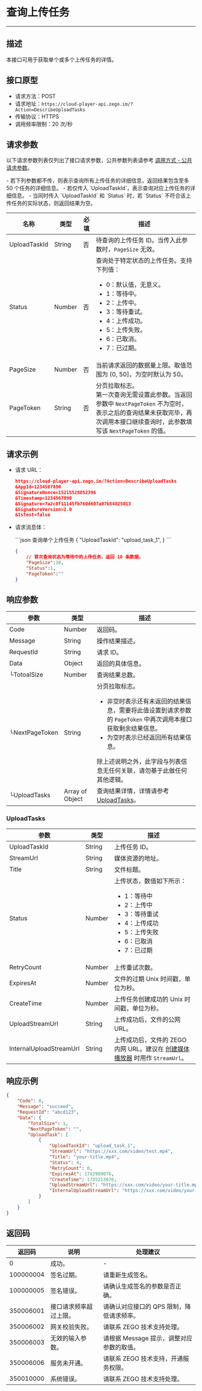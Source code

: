 
# 查询上传任务

- - -

## 描述

本接口可用于获取单个或多个上传任务的详情。

## 接口原型

- 请求方法：POST
- 请求地址：`https://cloud-player-api.zego.im/?Action=DescribeUploadTasks`
- 传输协议：HTTPS
- 调用频率限制：20 次/秒

## 请求参数

以下请求参数列表仅列出了接口请求参数，公共参数列表请参考 [调用方式 - 公共请求参数](./Accessing%20Server%20APIs.mdx#公共请求参数)。

<Note title="说明">
- 若下列参数都不传，则表示查询所有上传任务的详细信息，返回结果包含至多 50 个任务的详细信息。
- 若仅传入 `UploadTaskId`，表示查询对应上传任务的详细信息。
- 当同时传入 `UploadTaskId` 和 `Status` 时，若 `Status` 不符合该上传任务的实际状态，则返回结果为空。
</Note>

| 名称 | 类型 | 必填 | 描述 |
|------|------|------|------|
| UploadTaskId | String | 否 | 待查询的上传任务 ID。当传入此参数时，<code>PageSize</code> 无效。 |
| Status | Number | 否 | 查询处于特定状态的上传任务。支持下列值：<ul><li>0：默认值，无意义。</li><li>1：等待中。</li><li>2：上传中。</li><li>3：等待重试。</li><li>4：上传成功。</li><li>5：上传失败。</li><li>6：已取消。</li><li>7：已过期。</li></ul> |
| PageSize | Number | 否 | 当前请求返回的数据量上限。取值范围为 (0, 50]，为空时默认为 50。 |
| PageToken | String | 否 | 分页拉取标志。<br />第一次查询无需设置此参数。当返回参数中 `NextPageToken` 不为空时，表示之后的查询结果未获取完毕，再次调用本接口继续查询时，此参数填写该 `NextPageToken` 的值。 |

## 请求示例

- 请求 URL：
    ```json
    https://cloud-player-api.zego.im/?Action=DescribeUploadTasks
    &AppId=1234567890
    &SignatureNonce=15215528852396
    &Timestamp=1234567890
    &Signature=7a2c0f11145fb760d607a07b54825013
    &SignatureVersion=2.0
    &IsTest=false
    ```

- 请求消息体：

    <CodeGroup>
    ```json 查询单个上传任务
    {
        "UploadTaskId": "upload_task_1",
    }
    ```

    ```json 获取多个上传任务
    {
        // 首次查询状态为等待中的上传任务，返回 10 条数据。
        "PageSize":10,
        "Status":1,
        "PageToken":""
    }
    ```
    </CodeGroup>

## 响应参数

| 参数 | 类型 | 描述 |
|------|------|------|
| Code | Number | 返回码。 |
| Message | String | 操作结果描述。 |
| RequestId | String | 请求 ID。 |
| Data | Object | 返回的具体信息。 |
| └TotoalSize | Number | 查询结果总数。 |
| └NextPageToken | String | 分页拉取标志。<ul><li>非空时表示还有未返回的结果信息，需要将此值设置到请求参数的 <code>PageToken</code> 中再次调用本接口获取剩余结果信息。</li><li>为空时表示已经返回所有结果信息。</li></ul><Note title="说明">除上述说明之外，此字段与列表信息无任何关联，请勿基于此做任何其他逻辑。</Note> |
| └UploadTasks | Array of Object | 查询结果详情，详情请参考 [UploadTasks](#uploadtasks)。 |

### UploadTasks 

| 参数 | 类型 | 描述 |
|------|------|------|
| UploadTaskId | String | 上传任务 ID。 |
| StreamUrl | String | 媒体资源的地址。 |
| Title | String | 文件标题。 |
| Status | Number | 上传状态，数值如下所示：<ul><li>1：等待中</li><li>2：上传中</li><li>3：等待重试</li><li>4：上传成功</li><li>5：上传失败</li><li>6：已取消</li><li>7：已过期</li></ul> |
| RetryCount | Number | 上传重试次数。 |
| ExpiresAt | Number | 文件的过期 Unix 时间戳，单位为秒。 |
| CreateTime | Number | 上传任务创建成功的 Unix 时间戳，单位为秒。 |
| UploadStreamUrl | String | 上传成功后，文件的公网 URL。 |
| InternalUploadStreamUrl | String | 上传成功后，文件的 ZEGO 内网 URL。<Note title="说明">建议在 [创建媒体播放器](./Create%20Player.mdx) 时用作 <code>StreamUrl</code>。</Note> |

## 响应示例

```json
{
    "Code": 0,
    "Message": "succeed",
    "RequestId": "abcd123",
    "Data": {
        "TotalSize": 1,
        "NextPageToken": "",
        "UploadTask": [
            {
                "UploadTaskId": "upload_task_1",
                "StreamUrl": "https://xxx.com/video/test.mp4",
                "Title": "your-title.mp4",
                "Status": 4,
                "RetryCount": 0,
                "ExpiresAt": 1742989076,
                "CreateTime": 1735213076,
                "UploadStreamUrl": "https://xxx.com/video/your-title.mp4",
                "InternalUploadStreamUrl": "https://xxx.com/video/your-title.mp4"
            }
        ]
    }
}
```

## 返回码

| 返回码 | 说明 | 处理建议 |
|--------|------|----------|
| 0 | 成功。 | - |
| 100000004 | 签名过期。 | 请重新生成签名。 |
| 100000005 | 签名错误。 | 请确认生成签名的参数是否正确。 |
| 350006001 | 接口请求频率超过上限。 | 请确认对应接口的 QPS 限制，降低请求频率。 |
| 350006002 | 网关校验失败。 | 请联系 ZEGO 技术支持处理。 |
| 350006003 | 无效的输入参数。 | 请根据 Message 提示，调整对应参数的取值。 |
| 350006006 | 服务未开通。 | 请联系 ZEGO 技术支持，开通服务权限。 |
| 350010000 | 系统错误。 | 请联系 ZEGO 技术支持处理。 |
